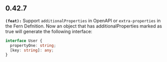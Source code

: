 ## 0.42.7
**`(feat):`** Support `additionalProperties` in OpenAPI or `extra-properties` in the Fern Defnition. Now
an object that has additionalProperties marked as true will generate the following interface:

```ts
interface User {
  propertyOne: string;
  [key: string]: any;
}
```


